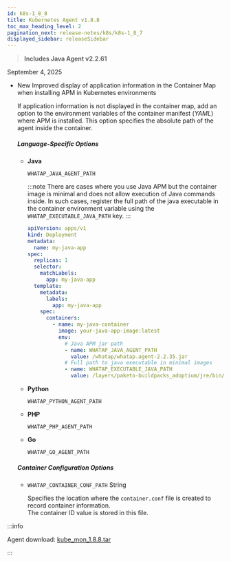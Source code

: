 ```yaml
---
id: k8s-1_8_8
title: Kubernetes Agent v1.8.8
toc_max_heading_level: 2
pagination_next: release-notes/k8s/k8s-1_8_7
displayed_sidebar: releaseSidebar
---
```


> **Includes Java Agent v2.2.61**

September 4, 2025

- <Status priority='1'>New</Status> Improved display of application information in the Container Map when installing APM in Kubernetes environments  

    If application information is not displayed in the container map, add an option to the environment variables of the container manifest (*YAML*) where APM is installed. This option specifies the absolute path of the agent inside the container.

    ##### Language-Specific Options

    - **Java**

        `WHATAP_JAVA_AGENT_PATH`

        :::note
        There are cases where you use Java APM but the container image is minimal and does not allow execution of Java commands inside. In such cases, register the full path of the java executable in the container environment variable using the `WHATAP_EXECUTABLE_JAVA_PATH` key.
        :::

        ```yaml title="Java example"
        apiVersion: apps/v1
        kind: Deployment
        metadata:
          name: my-java-app
        spec:
          replicas: 1
          selector:
            matchLabels:
              app: my-java-app
          template:
            metadata:
              labels:
                app: my-java-app
            spec:
              containers:
                - name: my-java-container
                  image: your-java-app-image:latest
                  env:
                    # Java APM jar path
                    - name: WHATAP_JAVA_AGENT_PATH
                      value: /whatap/whatap.agent-2.2.35.jar
                    # Full path to java executable in minimal images
                    - name: WHATAP_EXECUTABLE_JAVA_PATH
                      value: /layers/paketo-buildpacks_adoptium/jre/bin/java
        ```

    - **Python**

        `WHATAP_PYTHON_AGENT_PATH`

    - **PHP**

        `WHATAP_PHP_AGENT_PATH`

    - **Go**

        `WHATAP_GO_AGENT_PATH`

    ##### Container Configuration Options

    * `WHATAP_CONTAINER_CONF_PATH` <span class='type'>String</span>  

        Specifies the location where the `container.conf` file is created to record container information.  
        The container ID value is stored in this file.


:::info

Agent download: [kube_mon_1.8.8.tar](https://repo.whatap.io/docker/kube_mon_1.8.8.tar)

:::
